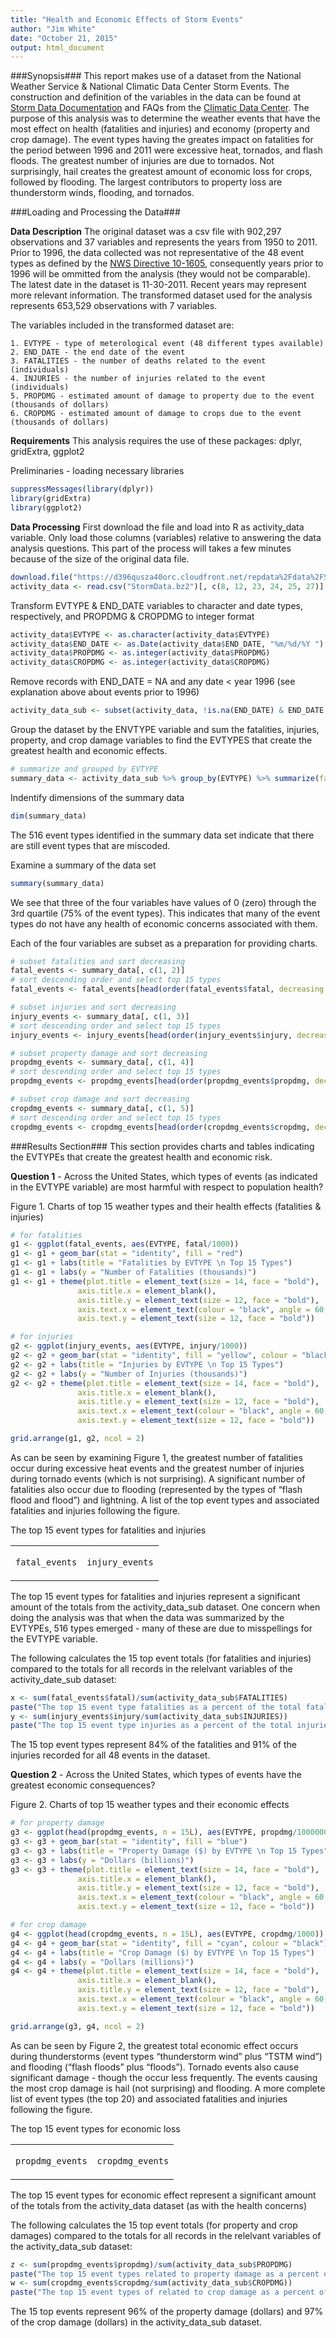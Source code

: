 ```yaml
---
title: "Health and Economic Effects of Storm Events"
author: "Jim White"
date: "October 21, 2015"
output: html_document
---
```


###Synopsis###
This report makes use of a dataset from the National Weather Service & National Climatic Data Center Storm Events. The construction and definition of the variables in the data can be found at [Storm Data Documentation][1] and FAQs from the [Climatic Data Center][2]. The purpose of this analysis was to determine the weather events that have the most effect on health (fatalities and injuries) and economy (property and crop damage). The event types having the greates impact on fatalities for the period between 1996 and 2011 were excessive heat, tornados, and flash floods. The greatest number of injuries are due to tornados. Not surprisingly, hail creates the greatest amount of economic loss for crops, followed by flooding. The largest contributors to property loss are thunderstorm winds, flooding, and tornados.

[1]: (https://d396qusza40orc.cloudfront.net/repdata%2Fpeer2_doc%2Fpd01016005curr.pdf)
[2]: (https://d396qusza40orc.cloudfront.net/repdata%2Fpeer2_doc%2FNCDC%20Storm%20Events-FAQ%20Page.pdf)

###Loading and Processing the Data###

**Data Description**
The original dataset was a csv file with 902,297 observations and 37 variables and represents the years from 1950 to 2011. Prior to 1996, the data collected was not representative of the 48 event types as defined by the [NWS Directive 10-1605][3], consequently years prior to 1996 will be ommitted from the analysis (they would not be comparable). The latest date in the dataset is 11-30-2011. Recent years may represent more relevant information. The transformed dataset used for the analysis represents 653,529 observations with 7 variables.

[3]: (https://www.ncdc.noaa.gov/stormevents/pd01016005curr.pdf)

The variables included in the transformed dataset are:
    
    1. EVTYPE - type of meterological event (48 different types available)
    2. END_DATE - the end date of the event
    3. FATALITIES - the number of deaths related to the event (individuals)
    4. INJURIES - the number of injuries related to the event (individuals)
    5. PROPDMG - estimated amount of damage to property due to the event (thousands of dollars)
    6. CROPDMG - estimated amount of damage to crops due to the event (thousands of dollars)

**Requirements**
This analysis requires the use of these packages: dplyr, gridExtra, ggplot2

Preliminaries - loading necessary libraries
```r
suppressMessages(library(dplyr))
library(gridExtra)
library(ggplot2)
```

**Data Processing**
First download the file and load into R as activity_data variable. Only load those columns (variables) relative to answering the data analysis questions. This part of the process will takes a few minutes because of the size of the original data file.
```r
download.file("https://d396qusza40orc.cloudfront.net/repdata%2Fdata%2FStormData.csv.bz2", "stormData.bz2")
activity_data <- read.csv("StormData.bz2")[, c(8, 12, 23, 24, 25, 27)]
```

Transform EVTYPE & END_DATE variables to character and date types, respectively, and PROPDMG & CROPDMG to integer format
```r
activity_data$EVTYPE <- as.character(activity_data$EVTYPE)
activity_data$END_DATE <- as.Date(activity_data$END_DATE, "%m/%d/%Y ")
activity_data$PROPDMG <- as.integer(activity_data$PROPDMG)
activity_data$CROPDMG <- as.integer(activity_data$CROPDMG)
```

Remove records with END_DATE = NA and any date < year 1996 (see explanation above about events prior to 1996)
```r
activity_data_sub <- subset(activity_data, !is.na(END_DATE) & END_DATE > as.Date("1995-12-31"))
```

Group the dataset by the ENVTYPE variable and sum the fatalities, injuries, property, and crop damage variables to find the EVTYPES that create the greatest health and economic effects.
```r
# summarize and grouped by EVTYPE
summary_data <- activity_data_sub %>% group_by(EVTYPE) %>% summarize(fatal = sum(FATALITIES), injury = sum(INJURIES), propdmg = sum(PROPDMG), cropdmg = sum(CROPDMG))
```

Indentify dimensions of the summary data 
```r
dim(summary_data)
```

The 516 event types identified in the summary data set indicate that there are still event types that are miscoded.

Examine a summary of the data set
```r
summary(summary_data)
```

We see that three of the four variables have values of 0 (zero) through the 3rd quartile (75% of the event types). This indicates that many of the event types do not have any health of economic concerns associated with them. 

Each of the four variables are subset as a preparation for providing charts.
```r
# subset fatalities and sort decreasing
fatal_events <- summary_data[, c(1, 2)]
# sort descending order and select top 15 types
fatal_events <- fatal_events[head(order(fatal_events$fatal, decreasing = TRUE), n = 15L),]

# subset injuries and sort decreasing
injury_events <- summary_data[, c(1, 3)]
# sort descending order and select top 15 types
injury_events <- injury_events[head(order(injury_events$injury, decreasing = TRUE), n = 15L),]

# subset property damage and sort decreasing
propdmg_events <- summary_data[, c(1, 4)]
# sort descending order and select top 15 types
propdmg_events <- propdmg_events[head(order(propdmg_events$propdmg, decreasing = TRUE), n = 15L),]

# subset crop damage and sort decreasing
cropdmg_events <- summary_data[, c(1, 5)]
# sort descending order and select top 15 types
cropdmg_events <- cropdmg_events[head(order(cropdmg_events$cropdmg, decreasing = TRUE), n = 15L),]
```

###Results Section###
This section provides charts and tables indicating the EVTYPEs that create the greatest health and economic risk.

**Question 1** - Across the United States, which types of events (as indicated in the EVTYPE variable) are most harmful with respect to population health?

Figure 1. Charts of top 15 weather types and their health effects (fatalities & injuries)
```r
# for fatalities
g1 <- ggplot(fatal_events, aes(EVTYPE, fatal/1000))
g1 <- g1 + geom_bar(stat = "identity", fill = "red")
g1 <- g1 + labs(title = "Fatalities by EVTYPE \n Top 15 Types") 
g1 <- g1 + labs(y = "Number of Fatalities (thousands)")
g1 <- g1 + theme(plot.title = element_text(size = 14, face = "bold"),
               axis.title.x = element_blank(),
               axis.title.y = element_text(size = 12, face = "bold"),
               axis.text.x = element_text(colour = "black", angle = 60, hjust = 1),
               axis.text.y = element_text(size = 12, face = "bold"))

# for injuries
g2 <- ggplot(injury_events, aes(EVTYPE, injury/1000))
g2 <- g2 + geom_bar(stat = "identity", fill = "yellow", colour = "black")
g2 <- g2 + labs(title = "Injuries by EVTYPE \n Top 15 Types") 
g2 <- g2 + labs(y = "Number of Injuries (thousands)")
g2 <- g2 + theme(plot.title = element_text(size = 14, face = "bold"),
               axis.title.x = element_blank(),
               axis.title.y = element_text(size = 12, face = "bold"),
               axis.text.x = element_text(colour = "black", angle = 60, hjust = 1),
               axis.text.y = element_text(size = 12, face = "bold"))

grid.arrange(g1, g2, ncol = 2)
```

As can be seen by examining Figure 1, the greatest number of fatalities occur during excessive heat events and the greatest number of injuries during tornado events (which is not surprising). A significant number of fatalities also occur due to flooding (represented by the types of "flash flood and flood") and lightning. A list of the top event types and associated fatalities and injuries following the figure.

The top 15 event types for fatalities and injuries
<table><tr>
<td>
```r
fatal_events
```
</td><td>
```r
injury_events
```
</td></tr></table>

The top 15 event types for fatalities and injuries represent a significant amount of the totals from the activity_data_sub dataset. One concern when doing the analysis was that when the data was summarized by the EVTYPEs, 516 types emerged - many of these are due to misspellings for the EVTYPE variable.

The following calculates the 15 top event totals (for fatalities and injuries) compared to the totals for all records in the relelvant variables of the activity_date_sub dataset:
```r
x <- sum(fatal_events$fatal)/sum(activity_data_sub$FATALITIES)
paste("The top 15 event type fatalities as a percent of the total fatalities = ", round(x*100, 0), "%")
y <- sum(injury_events$injury/sum(activity_data_sub$INJURIES))
paste("The top 15 event type injuries as a percent of the total injuries = ", round(y*100, 0), "%")
```

The 15 top event types represent 84% of the fatalities and 91% of the injuries recorded for all 48 events in the dataset.

**Question 2** - Across the United States, which types of events have the greatest economic consequences?

Figure 2. Charts of top 15 weather types and their economic effects
```r
# for property damage
g3 <- ggplot(head(propdmg_events, n = 15L), aes(EVTYPE, propdmg/1000000))
g3 <- g3 + geom_bar(stat = "identity", fill = "blue")
g3 <- g3 + labs(title = "Property Damage ($) by EVTYPE \n Top 15 Types") 
g3 <- g3 + labs(y = "Dollars (billions)")
g3 <- g3 + theme(plot.title = element_text(size = 14, face = "bold"),
               axis.title.x = element_blank(),
               axis.title.y = element_text(size = 12, face = "bold"),
               axis.text.x = element_text(colour = "black", angle = 60, hjust = 1),
               axis.text.y = element_text(size = 12, face = "bold"))

# for crop damage
g4 <- ggplot(head(cropdmg_events, n = 15L), aes(EVTYPE, cropdmg/1000))
g4 <- g4 + geom_bar(stat = "identity", fill = "cyan", colour = "black")
g4 <- g4 + labs(title = "Crop Damage ($) by EVTYPE \n Top 15 Types") 
g4 <- g4 + labs(y = "Dollars (millions)")
g4 <- g4 + theme(plot.title = element_text(size = 14, face = "bold"),
               axis.title.x = element_blank(),
               axis.title.y = element_text(size = 12, face = "bold"),
               axis.text.x = element_text(colour = "black", angle = 60, hjust = 1),
               axis.text.y = element_text(size = 12, face = "bold"))

grid.arrange(g3, g4, ncol = 2)
```

As can be seen by Figure 2, the greatest total economic effect occurs during thunderstorms (event types "thunderstorm wind" plus "TSTM wind") and flooding ("flash floods" plus "floods"). Tornado events also cause significant damage - though the occur less frequently. The events causing the most crop damage is hail (not surprising) and flooding. A more complete list of event types (the top 20) and associated fatalities and injuries following the figure.

The top 15 event types for economic loss
<table><tr>
<td>
```r
propdmg_events
```
</td><td>
```r
cropdmg_events
```
</td></tr></table>

The top 15 event types for economic effect represent a significant amount of the totals from the activity_data dataset (as with the health concerns)

The following calculates the 15 top event totals (for property and crop damages) compared to the totals for all records in the relelvant variables of the activity_data_sub dataset:
```r
z <- sum(propdmg_events$propdmg)/sum(activity_data_sub$PROPDMG)
paste("The top 15 event types related to property damage as a percent of the total property damage = ", round(z*100, 0), "%")
w <- sum(cropdmg_events$cropdmg/sum(activity_data_sub$CROPDMG))
paste("The top 15 event types of related to crop damage as a percent of the total crop damages = ", round(w*100, 0), "%")
```

The 15 top events represent 96% of the property damage (dollars) and 97% of the crop damage (dollars) in the activity_data_sub dataset.


